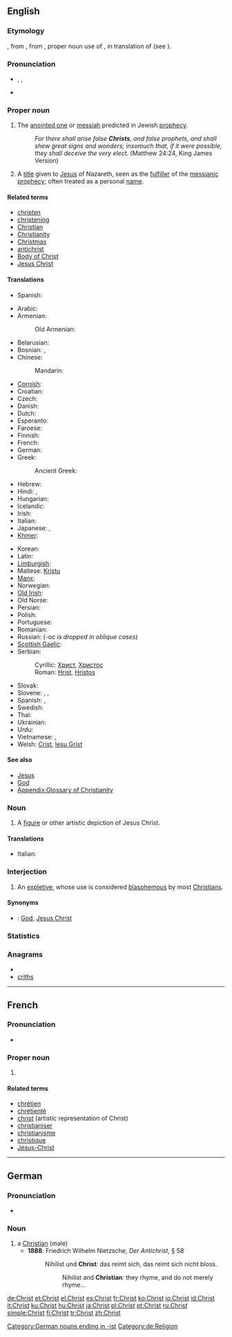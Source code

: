 ==English==

===Etymology===
{{etyl|ang}} {{term|crist|lang=ang}}, from {{etyl|la}} {{term|Christus|lang=la}}, from {{etyl|grc}} {{term|Χριστός|sc=polytonic|lang=grc|tr=Khristos}}, proper noun use of {{term|χριστός|sc=polytonic||anointed|lang=grc|tr=khristos}}, in translation of {{etyl|he}} {{term|משיח|sc=Hebr|tr=māshīaχ||anointed|lang=he}} (see {{term|messiah}}).

===Pronunciation===
* {{enPR|krīst}}, {{IPA|/kraɪst/}}, {{SAMPA|/"kraIst/}}
* {{rhymes|aɪst}}

===Proper noun===
{{en-proper noun}}

# {{Judaism}} The [[anointed one]] or [[messiah]] predicted in Jewish [[prophecy]].
#: ''For there shall arise false '''Christs''', and false prophets, and shall shew great signs and wonders; insomuch that, if it were possible, they shall deceive the very elect.'' (Matthew 24:24, King James Version)
# {{Christianity}} A [[title]] given to [[Jesus]] of Nazareth, seen as the [[fulfiller]] of the [[messianic]] [[prophecy]]; often treated as a personal [[name]].

====Related terms====
* [[christen]]
* [[christening]]
* [[Christian]]
* [[Christianity]]
* [[Christmas]]
* [[antichrist]]
* [[Body of Christ]]
* [[Jesus Christ]]

====Translations====
{{trans-top|messiah predicted in Jewish prophesy}}
{{trans-mid}}
* Spanish: {{t|es|Cristo}}
{{trans-bottom}}

{{trans-top|title for Jesus of Nazareth}}
* Arabic: {{t|ar|المسيح|m|tr=al-masiiH}}
* Armenian: {{t-|hy|Քրիստոս|tr=K’ristos}}
*: Old Armenian: {{tø|xcl|Քրիստոս|tr=Kʿristos|sc=Armn|xs=Old Armenian}}
* Belarusian: {{t|be|Хрыстос|m|tr=Xrystós|xs=Belarusian}}
* Bosnian: {{t-|bs|Hrist|m}}, {{t-|bs|Hristos|m}}
* Chinese:
*: Mandarin: {{t-|cmn|基督|tr=Jīdū|sc=Hani}}
* [[Cornish]]: {{t-|kw|Cryst|m|xs=Cornish}}
* Croatian: {{t|hr|Krist|m}}
* Czech: {{t-|cs|Kristus|m}}
* Danish: {{t|da|Kristus|c}}
* Dutch: {{t-|nl|Christus|m}}
* Esperanto: {{t-|eo|Kristo|xs=Esperanto}}
* Faroese: {{t|fo|Kristus|m}}
* Finnish: {{t+|fi|Kristus}}
* French: {{t+|fr|Christ|m}}
* German: {{t+|de|Christus|m}}
* Greek: {{t+|el|Χριστός|m|tr=Christós}}
*: Ancient Greek: {{tø|grc|χριστός|m|tr=christós|sc=polytonic}}
* Hebrew: {{t|he|המשיח|m}}
* Hindi: {{t|hi|मसीह|m|tr=masīh|xs=Hindi}}, {{t|hi|क्राइस्ट|m|tr=krā'isṭ|xs=Hindi}}
* Hungarian: {{t+|hu|Krisztus}}
* Icelandic: {{t|is|Kristur|m}}
* Irish: {{t-|ga|Críost|m|xs=Irish}}
* Italian: {{t+|it|Cristo|m}}
* Japanese: {{t+|ja|キリスト|tr=Kirisuto}},  {{qualifier|Orthodox Church}} {{t+|ja|ハリストス|tr=Harisutosu}}
* [[Khmer]]: {{t-|km|ព្រះយេស៊ូ|tr=bprēyah yēysū|sc=Khmr|xs=Khmer}}
{{trans-mid}}
* Korean: {{t|ko|그리스도|tr=Geuriseudo|sc=Hang}}
* Latin: {{t-|la|Christus|m}}
* [[Limburgish]]: {{t|li|Kèrstös|m|xs=Limburgish}}
* Maltese: [[Kristu]] {{m}}
* [[Manx]]: {{t-|gv|Creest|m|xs=Manx}}
* Norwegian: {{t|no|Kristus|m}}
* [[Old Irish]]: {{tø|sga|Críst|m}}
* Old Norse: {{tø|non|Kristr|m}}
* Persian: {{t-|fa|مسیح|tr=masih}}
* Polish: {{t+|pl|Chrystus|m}}
* Portuguese: {{t+|pt|Cristo|m}}
* Romanian: {{t-|ro|Hristos}}
* Russian: {{t+|ru|Христос|m|tr=Xristós}} (-ос ''is dropped in oblique cases'')
* [[Scottish Gaelic]]: {{t-|gd|Criosda|m|xs=Scottish Gaelic}}
* Serbian:
*: Cyrillic: [[Христ]], [[Христос]] {{m}}
*: Roman: [[Hrist]], [[Hristos]] {{m}}
* Slovak: {{t-|sk|Kristus|m}}
* Slovene: {{t+|sl|Kristus|m}}, {{t-|sl|Jesucristo|m}}, {{t-|sl|Cristo|m}}
* Spanish: {{t|es|Cristo}}, {{t|es|Jesucristo}}
* Swedish: {{t|sv|Kristus|m}}
* Thai: {{t|th|คริสต์|tr=krít}}
* Ukrainian: {{t-|uk|Христос|m|tr=Xrystós|xs=Ukrainian}}
* Urdu: {{t|ur|مسيح|m|tr=masīh|xs=Urdu}}
* Vietnamese: {{t|vi|chúa Kitô|xs=Vietnamese}}, {{qualifier|Jesus}} {{t|vi|chúa Giê-su|xs=Vietnamese}}
* Welsh: [[Crist]], [[Iesu Grist]]
{{trans-bottom}}

====See also====
* [[Jesus]]
* [[God]]
* [[Appendix:Glossary of Christianity]]

===Noun===
{{en-noun}}

# {{art}} A [[figure]] or other artistic depiction of Jesus Christ.

====Translations====
{{trans-top|A figure or other artistic depiction of Jesus Christ}}
* Italian: {{t+|it|Cristo|m}}
{{trans-mid}}
{{trans-bottom}}

===Interjection===
{{en-interj}}

# An [[expletive]], whose use is considered [[blasphemous]] by most [[Christians]].

====Synonyms====
<!--many more could be added-->
* {{italbrac|expletive}}:  [[God]], [[Jesus Christ]]

===Statistics===
{{rank|speaking|circumstances|sitting|787|Christ|begin|wait|laughed}}

===Anagrams===
* {{alphagram|chirst}}
* [[criths#English|criths]]

----

==French==

===Pronunciation===
* {{IPA|/krist/|lang=fr}}

===Proper noun===
{{infl|fr|proper noun}} {{m}}

# {{l|en|Christ}}

====Related terms====
* [[chrétien]]
* [[chrétienté]]
* [[christ]] (artistic representation of Christ)
* [[christianiser]]
* [[christianisme]]
* [[christique]]
* [[Jésus-Christ]]

----

==German==

===Pronunciation===
* {{IPA|/kʀɪst/|lang=de}}

===Noun===
{{de-noun|g=m|genitive=Christen|plural=Christen}}

# a [[Christian]] (male)
#* '''1888''': Friedrich Wilhelm Nietzsche, ''Der Antichrist'', § 58
#*: Nihilist und '''Christ''': das reimt sich, das reimt sich nicht bloss.
#*:: Nihilist and '''Christian''': they rhyme, and do not merely rhyme…

[[Category:German nouns ending in -ist]]
[[Category:de:Religion]]

[[de:Christ]]
[[et:Christ]]
[[el:Christ]]
[[es:Christ]]
[[fr:Christ]]
[[ko:Christ]]
[[io:Christ]]
[[id:Christ]]
[[it:Christ]]
[[ku:Christ]]
[[hu:Christ]]
[[ja:Christ]]
[[pl:Christ]]
[[pt:Christ]]
[[ru:Christ]]
[[simple:Christ]]
[[fi:Christ]]
[[tr:Christ]]
[[zh:Christ]]